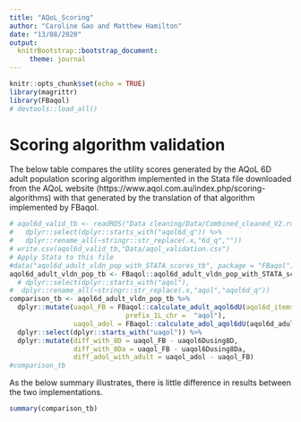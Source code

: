 ```yaml
---
title: "AQoL_Scoring"
author: "Caroline Gao and Matthew Hamilton"
date: "13/08/2020"
output: 
  knitrBootstrap::bootstrap_document:
     theme: journal
---
```


```r
knitr::opts_chunk$set(echo = TRUE)
library(magrittr)
library(FBaqol)
# devtools::load_all()
```

# Scoring algorithm validation

The below table compares the utility scores generated by the AQoL 6D adult population scoring algorithm implemented in the Stata file downloaded from the AQoL website (https://www.aqol.com.au/index.php/scoring-algorithms) with that generated by the translation of that algorithm implemented by FBaqol.

```r
# aqol6d_valid_tb <- readRDS("Data cleaning/Data/Combined_cleaned_V2.rds") %>%
#   dplyr::select(dplyr::starts_with("aqol6d_q")) %>%
#   dplyr::rename_all(~stringr::str_replace(.x,"6d_q",""))
# write.csv(aqol6d_valid_tb,"Data/aqol_validation.csv")
# Apply Stata to this file
#data("aqol6d_adult_vldn_pop_with_STATA_scores_tb", package = "FBaqol")
aqol6d_adult_vldn_pop_tb <- FBaqol::aqol6d_adult_vldn_pop_with_STATA_scores_tb# %>% 
  # dplyr::select(dplyr::starts_with("aqol"),                                                        dplyr::starts_with("uaqol")) %>%
#  dplyr::rename_all(~stringr::str_replace(.x,"aqol","aqol6d_q")) 
comparison_tb <- aqol6d_adult_vldn_pop_tb %>%
  dplyr::mutate(uaqol_FB = FBaqol::calculate_adult_aqol6dU(aqol6d_items_tb = aqol6d_adult_vldn_pop_tb,
                             prefix_1L_chr =  "aqol"),
                uaqol_adol = FBaqol::calculate_adol_aqol6dU(aqol6d_adult_vldn_pop_tb, prefix_1L_chr = "aqol",id_var_nm_1L_chr = "v1")) %>%
  dplyr::select(dplyr::starts_with("uaqol")) %>%
  dplyr::mutate(diff_with_8D = uaqol_FB - uaqol6Dusing8D,
                diff_with_8Da = uaqol_FB - uaqol6Dusing8Da,
                diff_adol_with_adult = uaqol_adol - uaqol_FB)
#comparison_tb
```

As the below summary illustrates, there is little difference in results between the two implementations.

```r
summary(comparison_tb)
```
